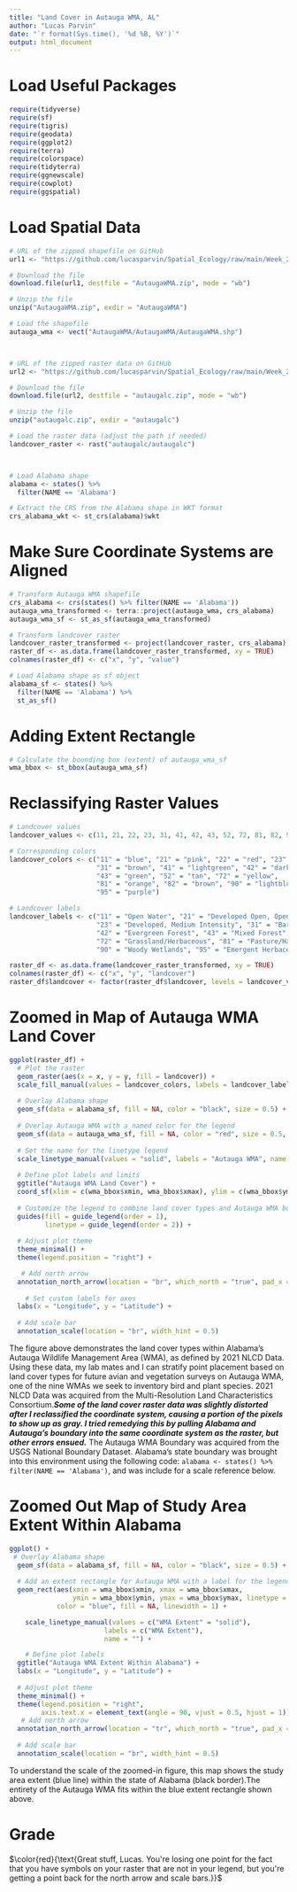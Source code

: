 ---
title: "Land Cover in Autauga WMA, AL"
author: "Lucas Parvin"
date: "`r format(Sys.time(), '%d %B, %Y')`"
output: html_document
---

# **Load Useful Packages**
```{r, message=FALSE, warning=FALSE, error=FALSE}
require(tidyverse)
require(sf)
require(tigris)
require(geodata)
require(ggplot2)
require(terra)
require(colorspace)
require(tidyterra)
require(ggnewscale)
require(cowplot)
require(ggspatial)
```

# **Load Spatial Data**
```{r, message=FALSE, warning=FALSE, error=FALSE, results='hide'}

# URL of the zipped shapefile on GitHub
url1 <- "https://github.com/lucasparvin/Spatial_Ecology/raw/main/Week_2_Lab/Assignment/AutaugaWMA.zip"

# Download the file
download.file(url1, destfile = "AutaugaWMA.zip", mode = "wb")

# Unzip the file
unzip("AutaugaWMA.zip", exdir = "AutaugaWMA")

# Load the shapefile
autauga_wma <- vect("AutaugaWMA/AutaugaWMA/AutaugaWMA.shp")



# URL of the zipped raster data on GitHub
url2 <- "https://github.com/lucasparvin/Spatial_Ecology/raw/main/Week_2_Lab/Assignment/autaugalc.zip"

# Download the file
download.file(url2, destfile = "autaugalc.zip", mode = "wb")

# Unzip the file
unzip("autaugalc.zip", exdir = "autaugalc")

# Load the raster data (adjust the path if needed)
landcover_raster <- rast("autaugalc/autaugalc") 



# Load Alabama shape
alabama <- states() %>% 
  filter(NAME == 'Alabama')

# Extract the CRS from the Alabama shape in WKT format
crs_alabama_wkt <- st_crs(alabama)$wkt

```


# **Make Sure Coordinate Systems are Aligned**
```{r,message=FALSE, warning=FALSE, error=FALSE}

# Transform Autauga WMA shapefile
crs_alabama <- crs(states() %>% filter(NAME == 'Alabama'))
autauga_wma_transformed <- terra::project(autauga_wma, crs_alabama)
autauga_wma_sf <- st_as_sf(autauga_wma_transformed)

# Transform landcover raster
landcover_raster_transformed <- project(landcover_raster, crs_alabama)
raster_df <- as.data.frame(landcover_raster_transformed, xy = TRUE)
colnames(raster_df) <- c("x", "y", "value")

# Load Alabama shape as sf object
alabama_sf <- states() %>% 
  filter(NAME == 'Alabama') %>% 
  st_as_sf()


```

# **Adding Extent Rectangle**
```{r, message=FALSE, warning=FALSE, error=FALSE}
# Calculate the bounding box (extent) of autauga_wma_sf
wma_bbox <- st_bbox(autauga_wma_sf)


```

# **Reclassifying Raster Values**

```{r, message=FALSE, warning=FALSE, error=FALSE}

# Landcover values
landcover_values <- c(11, 21, 22, 23, 31, 41, 42, 43, 52, 72, 81, 82, 90, 95)

# Corresponding colors
landcover_colors <- c("11" = "blue", "21" = "pink", "22" = "red", "23" = "red",
                      "31" = "brown", "41" = "lightgreen", "42" = "darkgreen", 
                      "43" = "green", "52" = "tan", "72" = "yellow", 
                      "81" = "orange", "82" = "brown", "90" = "lightblue", 
                      "95" = "purple")

# Landcover labels
landcover_labels <- c("11" = "Open Water", "21" = "Developed Open, Open Space", "22" = "Developed, Low Intensity", 
                      "23" = "Developed, Medium Intensity", "31" = "Barren Land", "41" = "Deciduous Forest", 
                      "42" = "Evergreen Forest", "43" = "Mixed Forest", "52" = "Shrub/Scrub", 
                      "72" = "Grassland/Herbaceous", "81" = "Pasture/Hay", "82" = "Crops", 
                      "90" = "Woody Wetlands", "95" = "Emergent Herbaceous Wetlands")

raster_df <- as.data.frame(landcover_raster_transformed, xy = TRUE)
colnames(raster_df) <- c("x", "y", "landcover")
raster_df$landcover <- factor(raster_df$landcover, levels = landcover_values)


```

# **Zoomed in Map of Autauga WMA Land Cover**

```{r, message=FALSE, warning=FALSE, error=FALSE}

ggplot(raster_df) +
  # Plot the raster
  geom_raster(aes(x = x, y = y, fill = landcover)) +
  scale_fill_manual(values = landcover_colors, labels = landcover_labels, name = "Landcover Type") +
  
  # Overlay Alabama shape
  geom_sf(data = alabama_sf, fill = NA, color = "black", size = 0.5) +
  
  # Overlay Autauga WMA with a named color for the legend
  geom_sf(data = autauga_wma_sf, fill = NA, color = "red", size = 0.5, aes(linetype = "Autauga WMA")) +
  
  # Set the name for the linetype legend
  scale_linetype_manual(values = "solid", labels = "Autauga WMA", name = "") +
  
  # Define plot labels and limits
  ggtitle("Autauga WMA Land Cover") +
  coord_sf(xlim = c(wma_bbox$xmin, wma_bbox$xmax), ylim = c(wma_bbox$ymin, wma_bbox$ymax), expand = FALSE) +
  
  # Customize the legend to combine land cover types and Autauga WMA boundary
  guides(fill = guide_legend(order = 1), 
         linetype = guide_legend(order = 2)) +
  
  # Adjust plot theme
  theme_minimal() +
  theme(legend.position = "right") +

   # Add north arrow
  annotation_north_arrow(location = "br", which_north = "true", pad_x = unit(0.5, "in"), pad_y = unit(0.5, "in")) +
  
    # Set custom labels for axes
  labs(x = "Longitude", y = "Latitude") +
  
  # Add scale bar
  annotation_scale(location = "br", width_hint = 0.5)


```

The figure above demonstrates the land cover types within Alabama's Autauga Wildlife Management Area (WMA), as defined by 2021 NLCD Data. Using these data, my lab mates and I can stratify point placement based on land cover types for future avian and vegetation surveys on Autauga WMA, one of the nine WMAs we seek to inventory bird and plant species. 2021 NLCD Data was acquired from the Multi-Resolution Land Characteristics Consortium.***Some of the land cover raster data was slightly distorted after I reclassified the coordinate system, causing a portion of the pixels to show up as gray. I tried remedying this by pulling Alabama and Autauga's boundary into the same coordinate system as the raster, but other errors ensued.*** The Autauga WMA Boundary was acquired from the USGS National Boundary Dataset. Alabama's state boundary was brought into this environment using the following code: `alabama <- states() %>% filter(NAME == 'Alabama')`, and was include for a scale reference below. 


# **Zoomed Out Map of Study Area Extent Within Alabama**

```{r, message=FALSE, warning=FALSE, error=FALSE}
ggplot() +
 # Overlay Alabama shape
  geom_sf(data = alabama_sf, fill = NA, color = "black", size = 0.5) +
  
  # Add an extent rectangle for Autauga WMA with a label for the legend
  geom_rect(aes(xmin = wma_bbox$xmin, xmax = wma_bbox$xmax,
                ymin = wma_bbox$ymin, ymax = wma_bbox$ymax, linetype = "WMA Extent"),
            color = "blue", fill = NA, linewidth = 1) +

    scale_linetype_manual(values = c("WMA Extent" = "solid"), 
                        labels = c("WMA Extent"), 
                        name = "") +

    # Define plot labels
  ggtitle("Autauga WMA Extent Within Alabama") +
  labs(x = "Longitude", y = "Latitude") +
  
  # Adjust plot theme
  theme_minimal() +
  theme(legend.position = "right",
        axis.text.x = element_text(angle = 90, vjust = 0.5, hjust = 1)) +
   # Add north arrow
  annotation_north_arrow(location = "tr", which_north = "true", pad_x = unit(0.5, "in"), pad_y = unit(0.5, "in")) +
  
  # Add scale bar
  annotation_scale(location = "br", width_hint = 0.5)

```

To understand the scale of the zoomed-in figure, this map shows the study area extent (blue line) within the state of Alabama (black border).The entirety of the Autauga WMA fits within the blue extent rectangle shown above. 


# Grade

$\color{red}{\text{Great stuff, Lucas. You're losing one point for the fact that you have symbols on your raster that are not in your legend, but you're getting a point back for the north arrow and scale bars.}}$